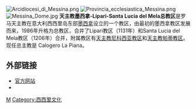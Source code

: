 [[File:Arcidiocesi_di_Messina.png|thumb]]
[[File:Provincia_ecclesiastica_Messina.png|thumb]]
[[File:Messina_Dome.jpg|thumb]]
'''天主教墨西拿-Lipari-Santa Lucia del Mela总教区'''是罗马天主教在意大利西西里岛东部[[墨西拿|墨西拿]]设立的一个教区，由最初的墨西拿教区发展而来，1986年升格为总教区，合并了Lipari教区（1131年）和Santa Lucia del Mela教区（1206年）合并，附属教区有[[天主教尼科西亚教区|天主教尼科西亚教区]]和[[天主教帕蒂教区|天主教帕蒂教区]]。现任总主教是 Calogero La Piana。

==外部链接==
* [https://web.archive.org/web/20130930011121/http://www.diocesimessina.net/ 官方网站]
* {{CathEncy|wstitle=Archdiocese of Messina}}

{{意大利天主教教區}}
[[Category:意大利天主教教区|M]]
[[Category:西西里文化|Category:西西里文化]]